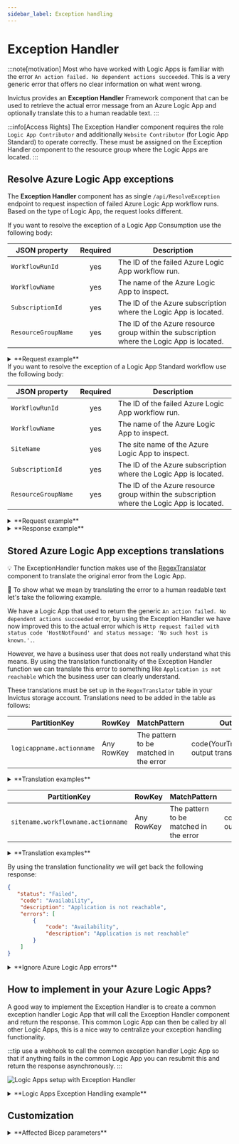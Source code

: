 ```yaml
---
sidebar_label: Exception handling
---
```



# Exception Handler

:::note[motivation]
Most who have worked with Logic Apps is familiar with the error `An action failed. No dependent actions succeeded`. This is a very generic error that offers no clear information on what went wrong.

Invictus provides an **Exception Handler** Framework component that can be used to retrieve the actual error message from an Azure Logic App and optionally translate this to a human readable text.
:::

:::info[Access Rights]
The Exception Handler component requires the role `Logic App Contributor` and additionally `Website Contributor` (for Logic App Standard) to operate correctly. These must be assigned on the Exception Handler component to the resource group where the Logic Apps are located.
:::

## Resolve Azure Logic App exceptions
The **Exception Handler** component has as single `/api/ResolveException` endpoint to request inspection of failed Azure Logic App workflow runs. Based on the type of Logic App, the request looks different.

<Tabs groupId="la-type">
<TabItem value="consumption" label="Logic App Consumption" default>

If you want to resolve the exception of a Logic App Consumption use the following body:

| JSON property       | Required | Description                                                                                |
| ------------------- | :------: | ------------------------------------------------------------------------------------------ |
| `WorkflowRunId`     | yes      | The ID of the failed Azure Logic App workflow run.                                         |
| `WorkflowName`      | yes      | The name of the Azure Logic App to inspect.                                                |
| `SubscriptionId`    | yes      | The ID of the Azure subscription where the Logic App is located.                           |
| `ResourceGroupName` | yes      | The ID of the Azure resource group within the subscription where the Logic App is located. | 

<details>
<summary>**Request example**</summary>

``` json
// POST -> /api/ResolveException
{
  "WorkflowRunId": "08584773878007282344320782622CU00",
  "WorkflowName": "cdt-dev-we-somelogicapp",
  "SubscriptionId": "fb0519a2-b69f-4cdf-97ff-19735685b5b9",
  "ResourceGroupName": "some-resource-group",
  "Type": "Consumption"
}
```
</details>
</TabItem>
<TabItem value="standard" label="Logic App Standard">
If you want to resolve the exception of a Logic App Standard workflow use the following body:


| JSON property       | Required | Description                                                                                |
| ------------------- | :------: | ------------------------------------------------------------------------------------------ |
| `WorkflowRunId`     | yes      | The ID of the failed Azure Logic App workflow run.                                         |
| `WorkflowName`      | yes      | The name of the Azure Logic App to inspect.                                                |
| `SiteName`          | yes      | The site name of the Azure Logic App to inspect.                                           |
| `SubscriptionId`    | yes      | The ID of the Azure subscription where the Logic App is located.                           |
| `ResourceGroupName` | yes      | The ID of the Azure resource group within the subscription where the Logic App is located. | 

<details>
<summary>**Request example**</summary>

``` json
// POST -> /api/ResolveException
{
  "WorkflowRunId": "08584773878007282344320782622CU00",
  "WorkflowName": "ProcessMessage",
  "SubscriptionId": "fb0519a2-b69f-4cdf-97ff-19735685b5b9",
  "ResourceGroupName": "some-resource-group",
  "Type": "Standard",
  "SiteName": "cdt-dev-we-somelogicapp"
}
```
</details>
</TabItem>
</Tabs>

<details>
<summary>**Response example**</summary>

The function will respond with a list of errors for the failed actions, for example:
``` json
// 200 OK <- /api/ResolveException
{
    "Status": "Failed",
    "Code": "InvalidURL",
    "Description": "Http request failed with status code 'HostNotFound' and status message: 'No such host is known.'.",
    "Errors": [
        {
            "Code": "InvalidURL",
            "Description": "Http request failed with status code 'HostNotFound' and status message: 'No such host is known.'."
        }
    ]
}
```
</details>

## Stored Azure Logic App exceptions translations

:bulb: The ExceptionHandler function makes use of the [RegexTranslator](https://github.com/invictus-integration/docs-ifa/blob/master/framework/components/regextranslation.md) component to translate the original error from the Logic App.

:flashlight: To show what we mean by translating the error to a human readable text let's take the following example.

We have a Logic App that used to return the generic `An action failed. No dependent actions succeeded` error, by using the Exception Handler we have now improved this to the actual error which is `Http request failed with status code 'HostNotFound' and status message: 'No such host is known.'.`.

However, we have a business user that does not really understand what this means. By using the translation functionality of the Exception Handler function we can translate this error to something like `Application is not reachable` which the business user can clearly understand.

These translations must be set up in the `RegexTranslator` table in your Invictus storage account. Translations need to be added in the table as follows:

<Tabs groupId="la-type">
<TabItem value="consumption" label="Logic App Consumption" default>

| PartitionKey              | RowKey     | MatchPattern                           | OutputPattern                                           |
| ------------------------- |------------|----------------------------------------|---------------------------------------------------------|
| `logicappname.actionname` | Any RowKey | The pattern to be matched in the error | code(YourTranslationCode)The output translation pattern |

<details>
<summary>**Translation examples**</summary>

| PartitionKey                                    | RowKey | MatchPattern                                                                    | OutputPattern                                                |
| ------------------------------------------------ |--------|---------------------------------------------------------------------------------|--------------------------------------------------------------|
| `cdt-dev-we-somelogicapp.CallHTTP`               | 1      | No such host is known                                                           | code(Availability)Application is not reachable               |
| `cdt-dev-we-somelogicapp.Create`                 | 1      | cannot be evaluated because array index '0' cannot be selected from empty array | code(Account)The accountid for the debtor could not be found |
| `cdt-dev-we-somelogicapp.ParseJSON`              | 1      | Invalid JSON schema type: int                                                   | code(Data)The field is not an integer                        |
| `cdt-dev-we-somelogicapp.ExecuteStoredProcedure` | 1      | Procedure or function 'upsertData' expects parameter '@Ordernumber'             | code(Data)Ordernumber is not supplied but is required        |
</details>

</TabItem>
<TabItem value="standard" label="Logic App Standard">

| PartitionKey                       | RowKey     | MatchPattern                           | OutputPattern                                           |
| ---------------------------------- |------------|----------------------------------------|---------------------------------------------------------|
| `sitename.workflowname.actionname` | Any RowKey | The pattern to be matched in the error | code(YourTranslationCode)The output translation pattern |

<details>
<summary>**Translation examples**</summary>

| PartitionKey                                                  | RowKey | MatchPattern                                                                    | OutputPattern                                                |
|---------------------------------------------------------------|--------|---------------------------------------------------------------------------------|--------------------------------------------------------------|
| `cdt-dev-we-somelogicapp.ProcessMessage.CallHTTP`               | 1      | No such host is known                                                           | code(Availability)Application is not reachable               |
| `cdt-dev-we-somelogicapp.ProcessMessage.Create`                 | 2      | cannot be evaluated because array index '0' cannot be selected from empty array | code(Account)The accountid for the debtor could not be found |
| `cdt-dev-we-somelogicapp.ProcessMessage.ParseJSON`              | 3      | Invalid JSON schema type: int                                                   | code(Data)The field is not an integer                        |
| `cdt-dev-we-somelogicapp.ProcessMessage.ExecuteStoredProcedure` | 4      | Procedure or function 'upsertData' expects parameter '@Ordernumber'             | code(Data)Ordernumber is not supplied but is required        |
</details>

</TabItem>
</Tabs>

By using the translation functionality we will get back the following response:

``` json
{
   "status": "Failed",
    "code": "Availability",
    "description": "Application is not reachable",
    "errors": [
        {
            "code": "Availability",
            "description": "Application is not reachable"
        }
    ]
}
```

<details>
<summary>**Ignore Azure Logic App errors**</summary>

By using the translation functionality we can also ignore errors. This can be very useful for scenario's where Logic Apps can generate an error that is not relevant to the business and the flow can be seen as successful. 

Let's take an example where we have a Logic App that picks up a file from a network location and after it has been published will delete the file. We have seen situations at customers where this delete action will fail because the file has already been removed by another instance of the Logic App, this error can be safely ignored since the message is processed anyway.

To achieve this we can configure the translation as follows:

| PartitionKey                         | RowKey | MatchPattern               | OutputPattern |
| ------------------------------------ |--------|----------------------------|---------------|
| `cdt-dev-we-somelogicapp.DeleteFile` | 1      | There is no file with name | ignore        |

This will result in the following response:

``` json
{
    "status": "Succeeded",
    "code": "NoCodeSpecified",
    "description": "",
    "errors": []
}
```
</details>

## How to implement in your Azure Logic Apps?
A good way to implement the Exception Handler is to create a common exception handler Logic App that will call the Exception Handler component and return the response. This common Logic App can then be called by all other Logic Apps, this is a nice way to centralize your exception handling functionality.

:::tip
use a webhook to call the common exception handler Logic App so that if anything fails in the common Logic App you can resubmit this and return the response asynchronously.
:::

![Logic Apps setup with Exception Handler](/images/framework/logic-app-setup-w-exception-handler.png)

<details>
<summary>**Logic Apps Exception Handling example**</summary>

![logic-app](/images/exceptionhandler-logic-app.png)

The code for the `Scope Exception Handling` is shown below, pay attention to the `Terminate` action as this uses the information from the Exception Handler component and is nicely shown in the Invictus for Azure dashboard.

![dashboard](/images/exceptionhandler-logic-app-dashboard.png)


``` json
"Scope_ExceptionHandling": {
  "actions": {
	"ResolveException": {
	  "inputs": {
		"subscribe": {
		  "body": {
			"callbackurl": "@{listCallbackUrl()}",
			"logicApp": "@{workflow().name}",
			"resourceGroup": "@{parameters('resourceGroupName')}",
			"run": "@{workflow()['run']['name']}",
			"subscription": "@{parameters('subscriptionId')}",
			"correlationId": "@trigger().clientTrackingId"
		  },
		  "method": "POST",
		  "uri": "[listCallbackUrl(resourceId(variables('exceptionHandlerResourceGroupName'), 'Microsoft.Logic/workflows/triggers', variables('exceptionHandlerLogicAppName'), 'manual'), providers('Microsoft.Logic', 'workflows').apiVersions[0]).value]"
		},
		"unsubscribe": {}
	  },
	  "runAfter": {},
	  "type": "HttpWebhook"
	},
	"Terminate": {
	  "inputs": {
		"runError": {
		  "code": "@{if(equals(body('ResolveException').Status, 'Failed'), body('ResolveException').code, null)}",
		  "message": "@{if(equals(body('ResolveException').Status, 'Failed'), body('ResolveException').description, null)}"
		},
		"runStatus": "@{body('ResolveException').Status}"
	  },
	  "runAfter": {
		"ResolveException": [
		  "Succeeded"
		]
	  },
	  "type": "Terminate"
	}
  },
  "runAfter": {
	"Scope": [
	  "Failed",
	  "Skipped",
	  "TimedOut"
	]
  },
  "type": "Scope"
}
```
</details>

## Customization

<details>
<summary>**Affected Bicep parameters**</summary>

The following Bicep parameters control the inner workings of the **Exception Handler** component. See the [deployment of the Invictus Framework](./installation/framework-releasepipeline.mdx) to learn more.

| Bicep parameter | Default | Description |
| --------------- | ------- | ----------- |
| `exceptionHandlerScaling` | `{ cpuResources: '0.5', memoryResources: '1.0Gi', scaleMaxReplicas: 1, scaleMinReplicas: 0, concurrentRequests: 10 }` | The Container App options to control scaling. See [scaling rules in Azure Container Apps](https://learn.microsoft.com/en-us/azure/container-apps/scale-app?pivots=container-apps-bicep#custom). |
| `exceptionHandlerFunctionName` | `inv-${resourcePrefix}-exceptionhandler` | The name of the Azure Container App to be created for the **Exception Handler** component. |
</details>